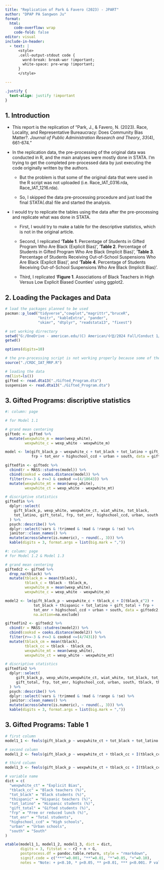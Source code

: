 ```yaml
---
title: "Replication of Park & Favero (2023) - JPART"
author: "DPAP PA Sangwon Ju"
format: 
  html:
    code-overflow: wrap
    code-fold: false
editor: visual
include-in-header:
  - text: |
      <style>
      .cell-output-stdout code {
        word-break: break-wor !important;
        white-space: pre-wrap !important;
      }
      </style>

---
```


```css
.justify {
  text-align: justify !important
}
```

::: justify
## 1. Introduction

-   This report is the replication of "Park, J., & Favero, N. (2023). Race, Locality, and Representative Bureaucracy: Does Community Bias Matter?. *Journal of Public Administration Research and Theory*, *33*(4), 661-674."

-   In the replication data, the pre-processing of the original data was conducted in R, and the main analyses were mostly done in STATA. I'm trying to get the completed pre-processed data by just executing the code originally written by the authors.

    -   But the problem is that some of the original data that were used in the R script was not uploaded (i.e. Race_IAT_0316.rda, Race_IAT_1216.rda).

    -   So, I skipped the data pre-processing procedure and just load the final STATA(.dta) file and started the analysis.

-   I would try to replicate the tables using the data after the pre-processing and replicate what was done in STATA.

    -   First, I would try to make a table for the descriptive statistics, which is not in the original article.

    -   Second, I replicated '**Table 1**. Percentage of Students in Gifted Program Who Are Black (Explicit Bias)', '**Table 2**. Percentage of Students in Gifted Program Who Are Black (Implicit Bias)', '**Table 3**. Percentage of Students Receiving Out-of-School Suspensions Who Are Black (Explicit Bias)', and '**Table 4**. Percentage of Students Receiving Out-of-School Suspensions Who Are Black (Implicit Bias)'.

    -   Third, I replicated '**Figure 1**. Associations of Black Teachers in High Versus Low Explicit Biased Counties' using ggplot2.

## 2. Loading the Packages and Data

```r
# load the packages planned to be used 
pacman::p_load("tidyverse","cowplot","magrittr","bruceR", 
               "knitr", "kableExtra", "pander",
               "skimr", "dtplyr", "readstata13", "fixest")

# set working dirrectory
setwd("G:/OneDrive - american.edu/(C) American/수업/2024 Fall/Conduct 1/replication/Replication_Park&Favero(2023)")
getwd() 

options(digits=10)
```

```r
# the pre-processing script is not working properly because some of the rda files are missing
source("./CRDC_IAT_MRP.R") 
```

```r
# loading the data 
rm(list=ls())
gifted <- read.dta13("./Gifted_Program.dta")
suspension <- read.dta13("./Gifted_Program.dta")
```

## 3. Gifted Programs: discriptive statistics

```r
#: column: page

# for Model 1.1

# grand mean centering 
giftedc <- gifted %>%
  mutate(wexpwhite_m = mean(wexp_white),
         wexpwhite_c = wexp_white - wexpwhite_m)

model <- lm(gift_black_p ~ wexpwhite_c + tot_black + tot_latino + gift_total + 
            frp + tot_enr + highschool_ccd + urban + south, data = giftedc)

giftedfin <- giftedc %>% 
  cbind(r = MASS::studres(model)) %>% 
  cbind(cooksd = cooks.distance(model)) %>% 
  filter(r>=-3 & r<=3 & cooksd <=(4/18643)) %>%
  mutate(wexpwhite_mt = mean(wexp_white),
         wexpwhite_ct = wexp_white - wexpwhite_mt)

# discriptive statistics 
giftedfin %>%
  dplyr::select(
    gift_black_p, wexp_white, wexpwhite_ct, wiat_white, tot_black, 
    tot_latino, gift_total, frp, tot_enr, highschool_ccd, urban, south
  ) %>%
  psych::describe() %>% 
  dplyr::select(!vars & !trimmed & !mad & !range & !se) %>%
  janitor::clean_names() %>% 
  mutate(across(where(is.numeric), ~ round(., 3))) %>% 
  kable(digits = 3, format.args = list(big.mark = ",")) 
```

```r
#: column: page
# for Model 1.2 & Model 1.3

# grand mean centering 
giftedc2 <- gifted %>%
  drop_na(tblack) %>% 
  mutate(tblack_m = mean(tblack),
         tblack_c = tblack - tblack_m, 
         wexpwhite_m = mean(wexp_white),
         wexpwhite_c = wexp_white - wexpwhite_m)

model2 <- lm(gift_black_p ~ wexpwhite_c + tblack_c + I(tblack_c^2) + 
             tot_black + thispanic + tot_latino + gift_total + frp + 
             tot_enr + highschool_ccd + urban + south, data = giftedc2,
             na.action=na.exclude) 

giftedfin2 <- giftedc2 %>% 
  cbind(r = MASS::studres(model2)) %>% 
  cbind(cooksd = cooks.distance(model2)) %>% 
  filter(r>=-3 & r<=3 & cooksd <=(4/7431)) %>%
  mutate(tblack_cm = mean(tblack),
         tblack_cc = tblack - tblack_cm,
         wexpwhite_mt = mean(wexp_white),
         wexpwhite_ct = wexp_white - wexpwhite_mt)

# discriptive statistics 
giftedfin2 %>%
  dplyr::select(
     gift_black_p, wexp_white,wexpwhite_ct, wiat_white, tot_black, tot_latino,
     gift_total, frp, tot_enr, highschool_ccd, urban, south, tblack, thispanic
  ) %>%
  psych::describe() %>% 
  dplyr::select(!vars & !trimmed & !mad & !range & !se) %>%
  janitor::clean_names() %>% 
  mutate(across(where(is.numeric), ~ round(., 3))) %>% 
  kable(digits = 3, format.args = list(big.mark = ",")) 

```

## 3. Gifted Programs: Table 1

```r
# first column
model1_1 <- feols(gift_black_p ~ wexpwhite_ct + tot_black + tot_latino + gift_total + frp + tot_enr + highschool_ccd + urban + south, vcov = ~ leaid + fips, data = giftedfin)

# second column
model1_2 <- feols(gift_black_p ~ wexpwhite_ct + tblack_cc + I(tblack_cc^2) + tot_black + + thispanic + tot_latino + gift_total + frp + tot_enr + highschool_ccd + urban + south, vcov = ~ leaid + fips, data = giftedfin2)

# third column
model1_3 <- feols(gift_black_p ~ wexpwhite_ct + tblack_cc + I(tblack_cc^2) + wexpwhite_ct * tblack_cc + wexpwhite_ct * I(tblack_cc^2) + tot_black + + thispanic + tot_latino + gift_total + frp + tot_enr + highschool_ccd + urban + south, vcov = ~ leaid + fips, data = giftedfin2)

# variable name
dict = c(
  "wexpwhite_ct" = "Explicit Bias",
  "tblack_cc" = "Black teachers (%)",
  "tot_black" = "Black students (%)",
  "thispanic" = "Hispanic teachers (%)",
  "tot_latino" = "Hispanic students (%)",
  "gift_total" = "Gifted students (%)",
  "frp" = "Free or reduced lunch (%)",
  "tot_enr" = "Total students",
  "highschool_ccd" = "High schools",
  "urban" = "Urban schools",
  "south" = "South"
)

etable(model1_1, model1_2, model1_3, dict = dict, 
       digits = 3, fitstat = ~ r2 + n + G, 
       postprocess.df = pandoc.table.return, style = "rmarkdown",
       signif.code = c("***"=0.001, "**"=0.01, "*"=0.05, "+"=0.10),
       notes = "Note: + p<0.10, * p<0.05, ** p<0.01, *** p<0.001. P values are reported in parentheses. Two-way clustered robust standard errors are used. The explicit bias and the percentage of Black teachers variables are mean-centered.")



```
:::
